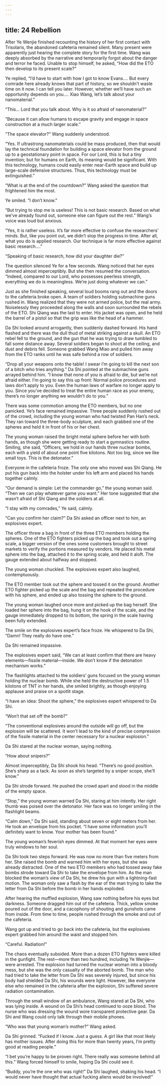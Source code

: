 ```yaml
---
---
---
```

title: 24 Rebellion
---



After Ye Wenjie finished recounting the history of her first contact with Trisolaris, the abandoned cafeteria remained silent. Many present were apparently just hearing the complete story for the first time. Wang was deeply absorbed by the narrative and temporarily forgot about the danger and terror he faced. Unable to stop himself, he asked, “How did the ETO then develop to its present scale?”

Ye replied, “I’d have to start with how I got to know Evans.… But every comrade here already knows that part of history, so we shouldn’t waste time on it now. I can tell you later. However, whether we’ll have such an opportunity depends on you.… Xiao Wang, let’s talk about your nanomaterial.”

“This… Lord that you talk about. Why is it so afraid of nanomaterial?”

“Because it can allow humans to escape gravity and engage in space construction at a much larger scale.”

“The space elevator?” Wang suddenly understood.

“Yes. If ultrastrong nanomaterials could be mass produced, then that would lay the technical foundation for building a space elevator from the ground up to a geostationary point in space. For our Lord, this is but a tiny invention; but for humans on Earth, its meaning would be significant. With this technology, humans could easily enter near-Earth space and build up large-scale defensive structures. Thus, this technology must be extinguished.”

“What is at the end of the countdown?” Wang asked the question that frightened him the most.

Ye smiled. “I don’t know.”

“But trying to stop me is useless! This is not basic research. Based on what we’ve already found out, someone else can figure out the rest.” Wang’s voice was loud but anxious.

“Yes, it is rather useless. It’s far more effective to confuse the researchers’ minds. But, like you point out, we didn’t stop the progress in time. After all, what you do is applied research. Our technique is far more effective against basic research.…”

“Speaking of basic research, how did your daughter die?”

The question silenced Ye for a few seconds. Wang noticed that her eyes dimmed almost imperceptibly. But she then resumed the conversation. “Indeed, compared to our Lord, who possesses peerless strength, everything we do is meaningless. We’re just doing whatever we can.”

Just as she finished speaking, several loud booms rang out and the doors to the cafeteria broke open. A team of soldiers holding submachine guns rushed in. Wang realized that they were not armed police, but the real army. Noiselessly they proceeded along the walls and soon surrounded the rebels of the ETO. Shi Qiang was the last to enter. His jacket was open, and he held the barrel of a pistol so that the grip was like the head of a hammer.

Da Shi looked around arrogantly, then suddenly dashed forward. His hand flashed and there was the dull thud of metal striking against a skull. An ETO rebel fell to the ground, and the gun that he was trying to draw tumbled to fall some distance away. Several soldiers began to shoot at the ceiling, and dust and debris fell. Someone grabbed Wang Miao and pulled him away from the ETO ranks until he was safe behind a row of soldiers.

“Drop all your weapons onto the table! I swear I’m going to kill the next son of a bitch who tries anything.” Da Shi pointed at the submachine guns arrayed behind him. “I know that none of you is afraid to die, but we’re not afraid either. I’m going to say this up front: Normal police procedures and laws don’t apply to you. Even the human laws of warfare no longer apply to you. Since you’ve decided to treat the entire human race as your enemy, there’s no longer anything we wouldn’t do to you.”

There was some commotion among the ETO members, but no one panicked. Ye’s face remained impassive. Three people suddenly rushed out of the crowd, including the young woman who had twisted Pan Han’s neck. They ran toward the three-body sculpture, and each grabbed one of the spheres and held it in front of his or her chest.

The young woman raised the bright metal sphere before her with both hands, as though she were getting ready to start a gymnastics routine. Smiling, she said, “Officers, we hold in our hands three nuclear bombs, each with a yield of about one point five kilotons. Not too big, since we like small toys. This is the detonator.”

Everyone in the cafeteria froze. The only one who moved was Shi Qiang. He put his gun back into the holster under his left arm and placed his hands together calmly.

“Our demand is simple: Let the commander go,” the young woman said. “Then we can play whatever game you want.” Her tone suggested that she wasn’t afraid of Shi Qiang and the soldiers at all.

“I stay with my comrades,” Ye said, calmly.

“Can you confirm her claim?” Da Shi asked an officer next to him, an explosives expert.

The officer threw a bag in front of the three ETO members holding the spheres. One of the ETO fighters picked up the bag and took out a spring scale, a bigger version of the ones some customers brought to street markets to verify the portions measured by vendors. He placed his metal sphere into the bag, attached it to the spring scale, and held it aloft. The gauge extended about halfway and stopped.

The young woman chuckled. The explosives expert also laughed, contemptuously.

The ETO member took out the sphere and tossed it on the ground. Another ETO fighter picked up the scale and the bag and repeated the procedure with his sphere, and ended up also tossing the sphere to the ground.

The young woman laughed once more and picked up the bag herself. She loaded her sphere into the bag, hung it on the hook of the scale, and the gauge immediately dropped to its bottom, the spring in the scale having been fully extended.

The smile on the explosives expert’s face froze. He whispered to Da Shi, “Damn! They really do have one.”

Da Shi remained impassive.

The explosives expert said, “We can at least confirm that there are heavy elements—fissile material—inside. We don’t know if the detonation mechanism works.”

The flashlights attached to the soldiers’ guns focused on the young woman holding the nuclear bomb. While she held the destructive power of 1.5 kilotons of TNT in her hands, she smiled brightly, as though enjoying applause and praise on a spotlit stage.

“I have an idea: Shoot the sphere,” the explosives expert whispered to Da Shi.

“Won’t that set off the bomb?”

“The conventional explosives around the outside will go off, but the explosion will be scattered. It won’t lead to the kind of precise compression of the fissile material in the center necessary for a nuclear explosion.”

Da Shi stared at the nuclear woman, saying nothing.

“How about snipers?”

Almost imperceptibly, Da Shi shook his head. “There’s no good position. She’s sharp as a tack. As soon as she’s targeted by a sniper scope, she’ll know.”

Da Shi strode forward. He pushed the crowd apart and stood in the middle of the empty space.

“Stop,” the young woman warned Da Shi, staring at him intently. Her right thumb was poised over the detonator. Her face was no longer smiling in the flashlight beams.

“Calm down,” Da Shi said, standing about seven or eight meters from her. He took an envelope from his pocket. “I have some information you’ll definitely want to know. Your mother has been found.”

The young woman’s feverish eyes dimmed. At that moment her eyes were truly windows to her soul.

Da Shi took two steps forward. He was now no more than five meters from her. She raised the bomb and warned him with her eyes, but she was already distracted. One of the two ETO members who had tossed away fake bombs strode toward Da Shi to take the envelope from him. As the man blocked the woman’s view of Da Shi, he drew his gun with a lightning-fast motion. The woman only saw a flash by the ear of the man trying to take the letter from Da Shi before the bomb in her hands exploded.

After hearing the muffled explosion, Wang saw nothing before his eyes but darkness. Someone dragged him out of the cafeteria. Thick, yellow smoke poured out of the door, and a cacophony of shouting and gunshots came from inside. From time to time, people rushed through the smoke and out of the cafeteria.

Wang got up and tried to go back into the cafeteria, but the explosives expert grabbed him around the waist and stopped him.

“Careful. Radiation!”

The chaos eventually subsided. More than a dozen ETO fighters were killed in the gunfight. The rest—more than two hundred, including Ye Wenjie—were arrested. The explosion had turned the nuclear woman into a bloody mess, but she was the only casualty of the aborted bomb. The man who had tried to take the letter from Da Shi was severely injured, but since his body had shielded Da Shi, his wounds were light. However, like everyone else who remained in the cafeteria after the explosion, Shi suffered severe radiation contamination.

Through the small window of an ambulance, Wang stared at Da Shi, who was lying inside. A wound on Da Shi’s head continued to ooze blood. The nurse who was dressing the wound wore transparent protective gear. Da Shi and Wang could only talk through their mobile phones.

“Who was that young woman’s mother?” Wang asked.

Da Shi grinned. “Fucked if I know. Just a guess. A girl like that most likely has mother issues. After doing this for more than twenty years, I’m pretty good at reading people.”

“I bet you’re happy to be proven right. There really was someone behind all this.” Wang forced himself to smile, hoping Da Shi could see it.

“Buddy, you’re the one who was right!” Da Shi laughed, shaking his head. “I would never have thought that actual fucking aliens would be involved!”